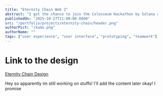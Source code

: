 ```yaml
---
title: "Eternity Chain Web 3"
abstract: "I got the chance to join the Colosseum Hackathon by Solana as a Product Designer"
publishedOn: "2025-10-27T11:00:00-0400"
src: "/portfolio/projects/eternity-chain/header.png"
authorPict: "/kumo.png"
authorName: ""
tags: ["user experience", "user interface", "prototyping", "teamwork"]
---
```


# Link to the design

[Eternity Chain Design](https://www.figma.com/design/u5NhRuBk3QtPbtPuxyZlzM/Portfolio?node-id=390-4505&t=4LKZBsEh4NMBfnxs-1)

Hey so apparently im still working on stuffs! I'll add the content later okay! I promise
